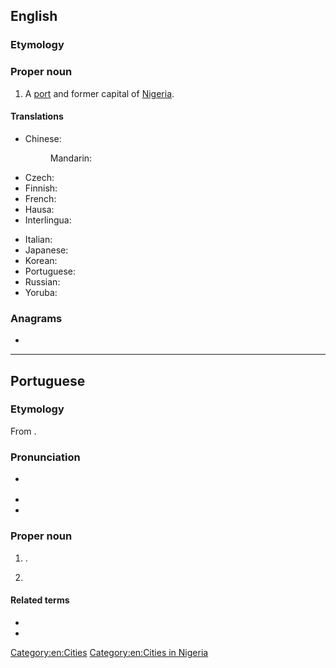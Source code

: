 {{also|lagos}}
==English==
{{wikipedia}}

===Etymology===
{{bor|en|pt|Lagos}}

===Proper noun===
{{en-proper noun}}

# A [[port]] and former capital of [[Nigeria]].

====Translations====
{{trans-top|former capital of Nigeria}}
* Chinese:
*: Mandarin: {{t|cmn|拉哥斯|tr=Lāgēsī|sc=Hani}}
* Czech: {{t|cs|Lagos|m}}
* Finnish: {{t|fi|Lagos}}
* French: {{t+|fr|Lagos}}
* Hausa: {{t|ha|Ikko}}
* Interlingua: {{t|ia|Lagos}}
{{trans-mid}}
* Italian: {{t|it|Lagos|f}}
* Japanese: {{t|ja|ラゴス|tr=Ragosu|sc=Jpan}}
* Korean: {{t|ko|라고스|tr=Ragoseu|sc=Kore}}
* Portuguese: {{t+|pt|Lagos}}
* Russian: {{t+|ru|Ла́гос|m}}
* Yoruba: {{t|yo|Èkó}}
{{trans-bottom}}

===Anagrams===
* {{anagrams|en|a=aglos|Glosa|algos|gaols|goals}}

[[Category:en:Cities]]
[[Category:en:Cities in Nigeria]]

----

==Portuguese==

===Etymology===
From {{m|pt|lagos||lakes}}.

===Pronunciation===
* {{a|Portugal}} {{IPA|pt|/ˈlaɣuʃ/}}
* {{audio|pt|Pt-pt Lagos FF.ogg|Audio (Portugal)}}
* {{homophones|pt|lagos}}

===Proper noun===
{{pt-proper noun}}

# {{place|pt|city/and/municipality|district/en:Faro|c/Portugal}}.
# {{place|pt|city|c/Nigeria|t1=Lagos}}

====Related terms====
* {{l|pt|lacobrigense}}
* {{l|pt|lagosiano}}